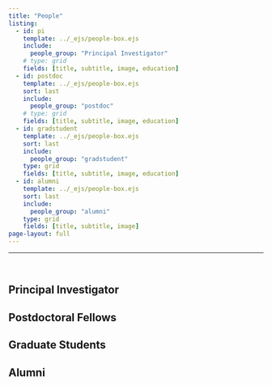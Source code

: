 ```yaml
---
title: "People"
listing:
  - id: pi
    template: ../_ejs/people-box.ejs
    include: 
      people_group: "Principal Investigator"
    # type: grid
    fields: [title, subtitle, image, education]
  - id: postdoc
    template: ../_ejs/people-box.ejs
    sort: last
    include: 
      people_group: "postdoc"
    # type: grid
    fields: [title, subtitle, image, education]
  - id: gradstudent
    template: ../_ejs/people-box.ejs
    sort: last
    include: 
      people_group: "gradstudent"
    type: grid
    fields: [title, subtitle, image, education]
  - id: alumni
    template: ../_ejs/people-box.ejs
    sort: last
    include: 
      people_group: "alumni"
    type: grid
    fields: [title, subtitle, image]
page-layout: full
---
```


<hr>

<br>

## Principal Investigator

::: {#pi}
:::

## Postdoctoral Fellows

::: {#postdoc}
:::

## Graduate Students

::: {#gradstudent}
:::


## Alumni
::: {#alumni}
:::
